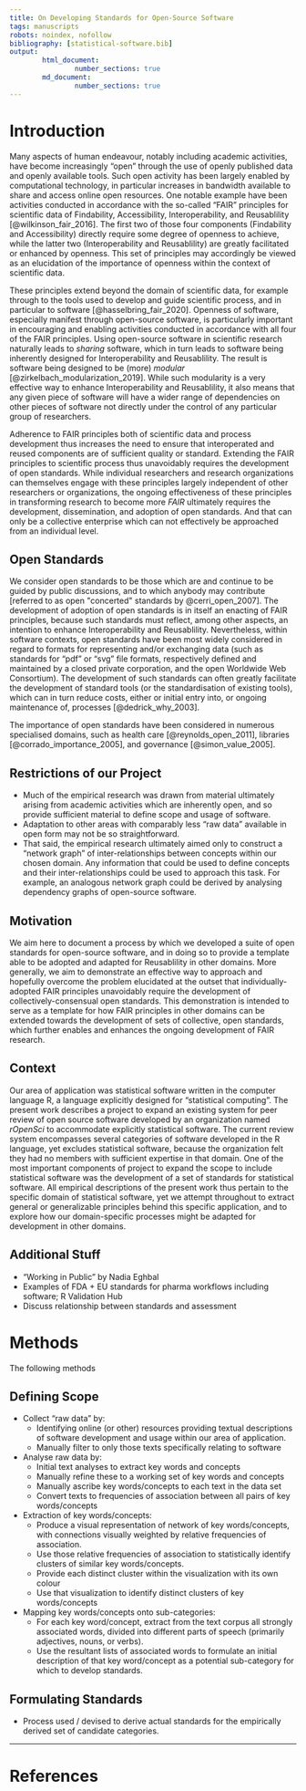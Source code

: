 ```yaml
---
title: On Developing Standards for Open-Source Software
tags: manuscripts
robots: noindex, nofollow
bibliography: [statistical-software.bib]
output:
        html_document:
                number_sections: true
        md_document:
                number_sections: true
---
```



# Introduction

Many aspects of human endeavour, notably including academic activities, have
become increasingly "open" through the use of openly published data and openly
available tools. Such open activity has been largely enabled by computational
technology, in particular increases in bandwidth available to share and access
online open resources. One notable example have been activities conducted in
accordance with the so-called "FAIR" principles for scientific data of
Findability, Accessibility, Interoperability, and Reusablility
[@wilkinson_fair_2016]. The first two of those four components (Findability and
Accessibility) directly require some degree of openness to achieve, while the
latter two (Interoperability and Reusablility) are greatly facilitated or
enhanced by openness. This set of principles may accordingly be viewed as an
elucidation of the importance of openness within the context of scientific
data.

These principles extend beyond the domain of scientific data, for example
through to the tools used to develop and guide scientific process, and in
particular to software [@hasselbring_fair_2020]. Openness of software,
especially manifest through open-source software, is particularly important in
encouraging and enabling activities conducted in accordance with all four of
the FAIR principles. Using open-source software in scientific research
naturally leads to *sharing* software, which in turn leads to software being
inherently designed for Interoperability and Reusablility. The result is
software being designed to be (more) *modular*
[@zirkelbach_modularization_2019]. While such modularity is a very effective
way to enhance Interoperability and Reusablility, it also means that any given
piece of software will have a wider range of dependencies on other pieces of
software not directly under the control of any particular group of researchers.

Adherence to FAIR principles both of scientific data and process development
thus increases the need to ensure that interoperated and reused components are
of sufficient quality or standard. Extending the FAIR principles to scientific
process thus unavoidably requires the development of open standards. While
individual researchers and research organizations can themselves engage with
these principles largely independent of other researchers or organizations, the
ongoing effectiveness of these principles in transforming research to become
more *FAIR* ultimately requires the development, dissemination, and adoption of
open standards. And that can only be a collective enterprise which can not
effectively be approached from an individual level.

## Open Standards

We consider open standards to be those which are and continue to be guided by
public discussions, and to which anybody may contribute [referred to as open
"concerted" standards by @cerri_open_2007]. The development of adoption of open
standards is in itself an enacting of FAIR principles, because such standards
must reflect, among other aspects, an intention to enhance Interoperability and
Reusablility. Nevertheless, within software contexts, open standards have been
most widely considered in regard to formats for representing and/or exchanging
data (such as standards for "pdf" or "svg" file formats, respectively defined
and maintained by a closed private corporation, and the open Worldwide Web
Consortium). The development of such standards can often greatly facilitate the
development of standard tools (or the standardisation of existing tools), which
can in turn reduce costs, either or initial entry into, or ongoing maintenance
of, processes [@dedrick_why_2003].


The importance of open standards have been considered in numerous specialised
domains, such as health care [@reynolds_open_2011], libraries
[@corrado_importance_2005], and governance [@simon_value_2005].

## Restrictions of our Project

- Much of the empirical research was drawn from material ultimately arising
  from academic activities which are inherently open, and so provide sufficient
  material to define scope and usage of software.
- Adaptation to other areas with comparably less "raw data" available in open
  form may not be so straightforward.
- That said, the empirical research ultimately aimed only to construct
  a "network graph" of inter-relationships between concepts within our chosen
  domain. Any information that could be used to define concepts and their
  inter-relationships could be used to approach this task. For example, an
  analogous network graph could be derived by analysing dependency graphs of
  open-source software.

## Motivation

We aim here to document a process by which we developed a suite of open
standards for open-source software, and in doing so to provide a template able
to be adopted and adapted for Reusablility in other domains. More generally, we
aim to demonstrate an effective way to approach and hopefully overcome the
problem elucidated at the outset that individually-adopted FAIR principles
unavoidably require the development of collectively-consensual open standards.
This demonstration is intended to serve as a template for how FAIR principles
in other domains can be extended towards the development of sets of collective,
open standards, which further enables and enhances the ongoing development of
FAIR research.

## Context

Our area of application was statistical software written in the computer
language R, a language explicitly designed for "statistical computing". The
present work describes a project to expand an existing system for peer review
of open source software developed by an organization named *rOpenSci* to
accommodate explicitly statistical software. The current review system
encompasses several categories of software developed in the R language, yet
excludes statistical software, because the organization felt they had no
members with sufficient expertise in that domain. One of the most important
components of project to expand the scope to include statistical software was
the development of a set of standards for statistical software. All empirical
descriptions of the present work thus pertain to the specific domain of
statistical software, yet we attempt throughout to extract general or
generalizable principles behind this specific application, and to explore how
our domain-specific processes might be adapted for development in other
domains.

## Additional Stuff

- "Working in Public" by Nadia Eghbal
- Examples of FDA + EU standards for pharma workflows including software; R Validation Hub
- Discuss relationship between standards and assessment

# Methods

The following methods 

## Defining Scope

- Collect "raw data" by:
    - Identifying online (or other) resources providing textual descriptions of
      software development and usage within our area of application.
    - Manually filter to only those texts specifically relating to software
- Analyse raw data by:
    - Initial text analyses to extract key words and concepts
    - Manually refine these to a working set of key words and concepts
    - Manually ascribe key words/concepts to each text in the data set
    - Convert texts to frequencies of association between all pairs of key words/concepts
- Extraction of key words/concepts:
    - Produce a visual representation of network of key words/concepts, with
      connections visually weighted by relative frequencies of association.
    - Use those relative frequencies of association to statistically identify
      clusters of similar key words/concepts.
    - Provide each distinct cluster within the visualization with its own colour
    - Use that visualization to identify distinct clusters of key words/concepts
- Mapping key words/concepts onto sub-categories:
    - For each key word/concept, extract from the text corpus all strongly
      associated words, divided into different parts of speech (primarily
      adjectives, nouns, or verbs).
    - Use the resultant lists of associated words to formulate an initial
      description of that key word/concept as a potential sub-category for
      which to develop standards.

## Formulating Standards

- Process used / devised to derive actual standards for the empirically derived
  set of candidate categories. 

-----


# References



